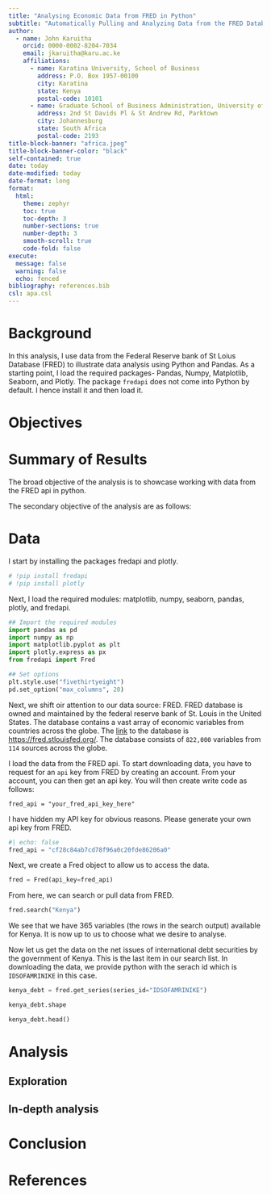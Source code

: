 ```yaml
---
title: "Analysing Economic Data from FRED in Python"
subtitle: "Automatically Pulling and Analyzing Data from the FRED Databased in Python"
author:
  - name: John Karuitha
    orcid: 0000-0002-8204-7034
    email: jkaruitha@karu.ac.ke
    affiliations:
      - name: Karatina University, School of Business
        address: P.O. Box 1957-00100
        city: Karatina
        state: Kenya
        postal-code: 10101
      - name: Graduate School of Business Administration, University of the Witwatersrand
        address: 2nd St Davids Pl & St Andrew Rd, Parktown
        city: Johannesburg
        state: South Africa
        postal-code: 2193
title-block-banner: "africa.jpeg"
title-block-banner-color: "black"
self-contained: true
date: today
date-modified: today
date-format: long
format: 
  html:
    theme: zephyr
    toc: true
    toc-depth: 3
    number-sections: true
    number-depth: 3
    smooth-scroll: true
    code-fold: false
execute: 
  message: false
  warning: false
  echo: fenced
bibliography: references.bib
csl: apa.csl
---
```


# **Background**

In this analysis, I use data from the Federal Reserve bank of St Loius Database (FRED) to illustrate data analysis using Python and Pandas. As a starting point, I load the required packages- Pandas, Numpy, Matplotlib, Seaborn, and Plotly. The package `fredapi` does not come into Python by default. I hence install it and then load it.

# **Objectives**


# **Summary of Results**


The broad objective of the analysis is to showcase working with data from the FRED api in python.

The secondary objective of the analysis are as follows:




# **Data**
I start by installing the packages fredapi and plotly.

```python
# !pip install fredapi
# !pip install plotly
```

Next, I load the required modules: matplotlib, numpy, seaborn, pandas, plotly, and fredapi.


```python
## Import the required modules
import pandas as pd
import numpy as np
import matplotlib.pyplot as plt
import plotly.express as px
from fredapi import Fred

## Set options
plt.style.use("fivethirtyeight")
pd.set_option("max_columns", 20)
```

Next, we shift oir attention to our data source: FRED. FRED database is owned and maintained by the federal reserve bank of St. Louis in the United States. The database contains a vast array of economic variables from countries across the globe. The [link](https://fred.stlouisfed.org/) to the database is <https://fred.stlouisfed.org/>. The database consists of `822,000` variables from `114` sources across the globe.

I load the data from the FRED api. To start downloading data, you have to request for an `api` key from FRED by creating an account. From your account, you can then get an api key. You will then create write code as follows:

```
fred_api = "your_fred_api_key_here"
```

I have hidden my API key for obvious reasons. Please generate your own api key from FRED. 

```python
#| echo: false
fred_api = "cf28c84ab7cd78f96a0c20fde86206a0"
```

Next, we create a Fred object to allow us to access the data.

```python
fred = Fred(api_key=fred_api)
```

From here, we can search or pull data from FRED. 

```python
fred.search("Kenya")
```

We see that we have 365 variables (the rows in the search output) available for Kenya. It is now up to us to choose what we desire to analyse. 

Now let us get the data on the net issues of international debt securities by the government of Kenya. This is the last item in our search list. In downloading the data, we provide python with the serach id which is `IDSOFAMRINIKE` in this case.

```python
kenya_debt = fred.get_series(series_id="IDSOFAMRINIKE")

kenya_debt.shape

kenya_debt.head()
```

# **Analysis**

## Exploration

## In-depth analysis

# **Conclusion**

# **References**

